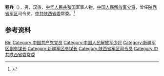 '''程兵'''（{{bd|？|}}），男，汉族，[[中华人民共和国|中华人民共和国]]军事人物，[[中国人民解放军少将|中国人民解放军少将]]，曾任[[陕西省军区|陕西省军区]]司令员，[[中共陕西省委|中共陕西省委]]常委。<ref>{{Cite web|title=郭景洲任陕西省军区司令员 原司令员程兵退休|url=http://www.chinanews.com/gn/2011/11-01/3429008.shtml|accessdate=2021-01-03|work=陕西日报}}</ref>

== 参考资料 ==
{{reflist}}

{{中国人物小作品}}

{{Authority control}}
{{DEFAULTSORT:Cheng}}
[[Category:程姓|Bin]]
[[Category:中国共产党党员|Category:中国共产党党员]]
[[Category:中国人民解放军少将|Category:中国人民解放军少将]]
[[Category:新疆军区副参谋长|Category:新疆军区副参谋长]]
[[Category:新疆军区参谋长|Category:新疆军区参谋长]]
[[Category:陕西省军区司令员|Category:陕西省军区司令员]]
[[Category:中共陕西省委常委|Category:中共陕西省委常委]]